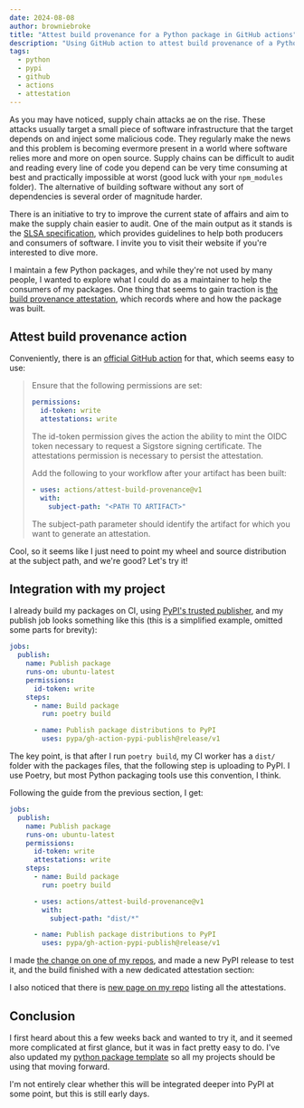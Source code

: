 ```yaml
---
date: 2024-08-08
author: browniebroke
title: "Attest build provenance for a Python package in GitHub actions"
description: "Using GitHub action to attest build provenance of a Python package published on PyPI"
tags:
  - python
  - pypi
  - github
  - actions
  - attestation
---
```


As you may have noticed, supply chain attacks ae on the rise. These attacks usually target a small piece of software infrastructure that the target depends on and inject some malicious code. They regularly make the news and this problem is becoming evermore present in a world where software relies more and more on open source. Supply chains can be difficult to audit and reading every line of code you depend can be very time consuming at best and practically impossible at worst (good luck with your `npm_modules` folder). The alternative of building software without any sort of dependencies is several order of magnitude harder.

There is an initiative to try to improve the current state of affairs and aim to make the supply chain easier to audit. One of the main output as it stands is the [SLSA specification](https://slsa.dev/spec/v1.0/), which provides guidelines to help both producers and consumers of software. I invite you to visit their website if you're interested to dive more.

I maintain a few Python packages, and while they're not used by many people, I wanted to explore what I could do as a maintainer to help the consumers of my packages. One thing that seems to gain traction is [the build provenance attestation](https://slsa.dev/spec/v1.0/provenance), which records where and how the package was built.

## Attest build provenance action

Conveniently, there is an [official GitHub action](https://github.com/actions/attest-build-provenance) for that, which seems easy to use:

> Ensure that the following permissions are set:
>
> ```yaml
> permissions:
>   id-token: write
>   attestations: write
> ```
>
> The id-token permission gives the action the ability to mint the OIDC token necessary to request a Sigstore signing certificate. The attestations permission is necessary to persist the attestation.
>
> Add the following to your workflow after your artifact has been built:
>
> ```yaml
> - uses: actions/attest-build-provenance@v1
>   with:
>     subject-path: "<PATH TO ARTIFACT>"
> ```
>
> The subject-path parameter should identify the artifact for which you want to generate an attestation.

Cool, so it seems like I just need to point my wheel and source distribution at the subject path, and we're good? Let's try it!

## Integration with my project

I already build my packages on CI, using [PyPI's trusted publisher](https://docs.pypi.org/trusted-publishers/), and my publish job looks something like this (this is a simplified example, omitted some parts for brevity):

```yaml
jobs:
  publish:
    name: Publish package
    runs-on: ubuntu-latest
    permissions:
      id-token: write
    steps:
      - name: Build package
        run: poetry build

      - name: Publish package distributions to PyPI
        uses: pypa/gh-action-pypi-publish@release/v1
```

The key point, is that after I run `poetry build`, my CI worker has a `dist/` folder with the packages files, that the following step is uploading to PyPI. I use Poetry, but most Python packaging tools use this convention, I think.

Following the guide from the previous section, I get:

```yaml {7,12-14}
jobs:
  publish:
    name: Publish package
    runs-on: ubuntu-latest
    permissions:
      id-token: write
      attestations: write
    steps:
      - name: Build package
        run: poetry build

      - uses: actions/attest-build-provenance@v1
        with:
          subject-path: "dist/*"

      - name: Publish package distributions to PyPI
        uses: pypa/gh-action-pypi-publish@release/v1
```

I made [the change on one of my repos](https://github.com/browniebroke/stsmfa-cli/pull/692), and made a new PyPI release to test it, and the build finished with a new dedicated attestation section:

I also noticed that there is [new page on my repo](https://github.com/browniebroke/stsmfa-cli/attestations) listing all the attestations.

## Conclusion

I first heard about this a few weeks back and wanted to try it, and it seemed more complicated at first glance, but it was in fact pretty easy to do. I've also updated my [python package template](https://github.com/browniebroke/pypackage-template/pull/785) so all my projects should be using that moving forward.

I'm not entirely clear whether this will be integrated deeper into PyPI at some point, but this is still early days.
